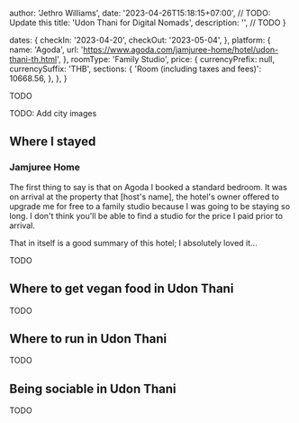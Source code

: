 
  author: 'Jethro Williams',
  date: '2023-04-26T15:18:15+07:00', // TODO: Update this
  title: 'Udon Thani for Digital Nomads',
  description: '', // TODO
}

  dates: {
    checkIn: '2023-04-20',
    checkOut: '2023-05-04',
  },
  platform: {
    name: 'Agoda',
    url: 'https://www.agoda.com/jamjuree-home/hotel/udon-thani-th.html',
  },
  roomType: 'Family Studio',
  price: {
    currencyPrefix: null,
    currencySuffix: 'THB',
    sections: {
      'Room (including taxes and fees)': 10668.56,
    },
  },
}


TODO

TODO: Add city images

## Where I stayed

### Jamjuree Home

<AccommodationTable details={jamjureeHomeDetails} />

The first thing to say is that on Agoda I booked a standard bedroom. It was on arrival at the property that [host's name], the hotel's owner offered to upgrade me for free to a family studio because I was going to be staying so long. I don't think you'll be able to find a studio for the price I paid prior to arrival.

That in itself is a good summary of this hotel; I absolutely loved it...

TODO

## Where to get vegan food in Udon Thani

TODO

## Where to run in Udon Thani

TODO

## Being sociable in Udon Thani

TODO
